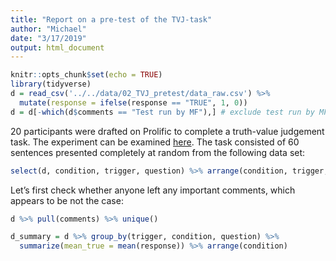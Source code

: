 ```yaml
---
title: "Report on a pre-test of the TVJ-task"
author: "Michael"
date: "3/17/2019"
output: html_document
---
```


```r
knitr::opts_chunk$set(echo = TRUE)
library(tidyverse)
d = read_csv('../../data/02_TVJ_pretest/data_raw.csv') %>% 
  mutate(response = ifelse(response == "TRUE", 1, 0))
d = d[-which(d$comments == "Test run by MF"),] # exclude test run by MF
```

20 participants were drafted on Prolific to complete a truth-value judgement task. The experiment can be examined [here](https://michael-franke.github.io/misleading_with_underinfo/experiments/02_TVJ_pretest/index.html). The task consisted of 60 sentences presented completely at random from the following data set:

```r
select(d, condition, trigger, question) %>% arrange(condition, trigger, question) %>% unique() %>% print.data.frame()
```

Let's first check whether anyone left any important comments, which appears to be not the case:

```r
d %>% pull(comments) %>% unique()
```



```r
d_summary = d %>% group_by(trigger, condition, question) %>% 
  summarize(mean_true = mean(response)) %>% arrange(condition)
```

